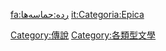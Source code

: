 {{Commonscat|Epica}}

[[Category:傳說|Category:傳說]]
[[Category:各類型文學|Category:各類型文學]]

[[fa:رده:حماسه‌ها|fa:رده:حماسه‌ها]]
[[it:Categoria:Epica|it:Categoria:Epica]]